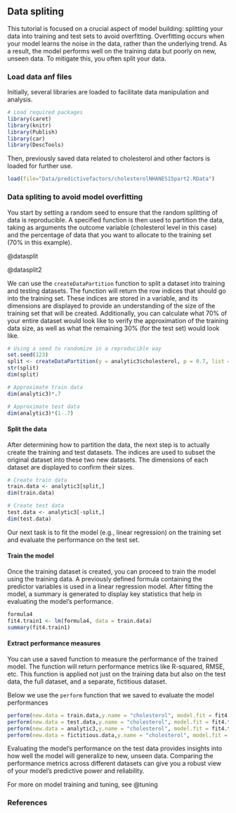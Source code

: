 ## Data spliting {.unnumbered}

This tutorial is focused on a crucial aspect of model building: splitting your data into training and test sets to avoid overfitting. Overfitting occurs when your model learns the noise in the data, rather than the underlying trend. As a result, the model performs well on the training data but poorly on new, unseen data. To mitigate this, you often split your data.

### Load data anf files

Initially, several libraries are loaded to facilitate data manipulation and analysis.

```r
# Load required packages
library(caret)
library(knitr)
library(Publish)
library(car)
library(DescTools)
```

Then, previously saved data related to cholesterol and other factors is loaded for further use.

```r
load(file="Data/predictivefactors/cholesterolNHANES15part2.RData")
```

### Data spliting to avoid model overfitting

You start by setting a random seed to ensure that the random splitting of data is reproducible. A specified function is then used to partition the data, taking as arguments the outcome variable (cholesterol level in this case) and the percentage of data that you want to allocate to the training set (70% in this example).

::: column-margin
@datasplit
:::

::: column-margin
@datasplit2
:::

::: callout-tip
We can use the `createDataPartition` function to split a dataset into training and testing datasets. The function will return the row indices that should go into the training set. These indices are stored in a variable, and its dimensions are displayed to provide an understanding of the size of the training set that will be created. Additionally, you can calculate what 70% of your entire dataset would look like to verify the approximation of the training data size, as well as what the remaining 30% (for the test set) would look like.
:::

```r
# Using a seed to randomize in a reproducible way 
set.seed(123)
split <- createDataPartition(y = analytic3$cholesterol, p = 0.7, list = FALSE)
str(split)
dim(split)

# Approximate train data
dim(analytic3)*.7 

# Approximate test data
dim(analytic3)*(1-.7) 
```

#### Split the data

After determining how to partition the data, the next step is to actually create the training and test datasets. The indices are used to subset the original dataset into these two new datasets. The dimensions of each dataset are displayed to confirm their sizes.

```r
# Create train data
train.data <- analytic3[split,]
dim(train.data)

# Create test data
test.data <- analytic3[-split,]
dim(test.data)
```

Our next task is to fit the model (e.g., linear regression) on the training set and evaluate the performance on the test set.

#### Train the model

Once the training dataset is created, you can proceed to train the model using the training data. A previously defined formula containing the predictor variables is used in a linear regression model. After fitting the model, a summary is generated to display key statistics that help in evaluating the model's performance.

```r
formula4
fit4.train1 <- lm(formula4, data = train.data)
summary(fit4.train1)
```

#### Extract performance measures

You can use a saved function to measure the performance of the trained model. The function will return performance metrics like R-squared, RMSE, etc. This function is applied not just on the training data but also on the test data, the full dataset, and a separate, fictitious dataset.

::: callout-tip
Below we use the `perform` function that we saved to evaluate the model performances
:::

```r
perform(new.data = train.data,y.name = "cholesterol", model.fit = fit4.train1)
perform(new.data = test.data,y.name = "cholesterol", model.fit = fit4.train1)
perform(new.data = analytic3,y.name = "cholesterol", model.fit = fit4.train1)
perform(new.data = fictitious.data,y.name = "cholesterol", model.fit = fit4.train1)
```

Evaluating the model's performance on the test data provides insights into how well the model will generalize to new, unseen data. Comparing the performance metrics across different datasets can give you a robust view of your model's predictive power and reliability.

::: column-margin
For more on model training and tuning, see @tuning
:::

### References
